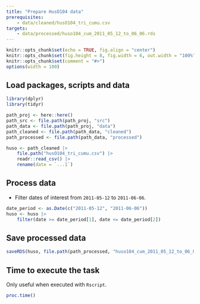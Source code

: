 ```yaml
---
title: "Prepare HusO104 data"
prerequisites:
    - data/cleaned/husO104_tri_cumu.csv
targets:
    - data/processed/huso104_cum_2011_05_12_to_06_06.rds
---
```


```r
knitr::opts_chunk$set(echo = TRUE, fig.align = "center")
knitr::opts_chunk$set(fig.height = 8, fig.width = 6, out.width = "100%")
knitr::opts_chunk$set(comment = "#>")
options(width = 100)
```

## Load packages, scripts and data

```r
library(dplyr)
library(tidyr)

path_proj <- here::here()
path_src <- file.path(path_proj, "src")
path_data <- file.path(path_proj, "data")
path_cleaned <- file.path(path_data, "cleaned")
path_processed <- file.path(path_data, "processed")

huso <- path_cleaned |>
    file.path("husO104_tri_cumu.csv") |>
    readr::read_csv() |>
    rename(date = `...1`)
```

## Process data

- Filter dates of interest from `2011-05-12` to `2011-06-06`.

```r
date_period <- as.Date(c("2011-05-12", "2011-06-06"))
huso <- huso |>
    filter(date >= date_period[1], date <= date_period[2])
```

## Save processed data

```r
saveRDS(huso, file.path(path_processed, "huso104_cum_2011_05_12_to_06_06.rds"))
```

## Time to execute the task

Only useful when executed with `Rscript`.

```r
proc.time()
```

